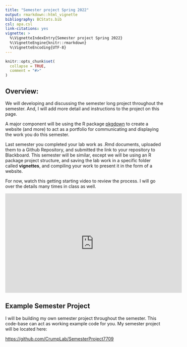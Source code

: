 ```yaml
---
title: "Semester project Spring 2022"
output: rmarkdown::html_vignette
bibliography: BCStats.bib
csl: apa.csl
link-citations: yes
vignette: >
  %\VignetteIndexEntry{Semester project Spring 2022}
  %\VignetteEngine{knitr::rmarkdown}
  %\VignetteEncoding{UTF-8}
---
```


```r
knitr::opts_chunk$set(
  collapse = TRUE,
  comment = "#>"
)
```
 
## Overview:

We will developing and discussing the semester long project throughout the semester. And, I will add more detail and instructions to the project on this page.

A major component will be using the R package [pkgdown](https://pkgdown.r-lib.org) to create a website (and more) to act as a portfolio for communicating and displaying the work you do this semester.

Last semester you completed your lab work as .Rmd documents, uploaded them to a Github Repository, and submitted the link to your repository to Blackboard. This semester will be similar, except we will be using an R package project structure, and saving the lab work in a specific folder called **vignettes**, and compiling your work to present it in the form of a website.

For now, watch this getting starting video to review the process. I will go over the details many times in class as well.

<iframe width="560" height="315" src="https://www.youtube.com/embed/jxWe_XuQSeI" title="YouTube video player" frameborder="0" allow="accelerometer; autoplay; clipboard-write; encrypted-media; gyroscope; picture-in-picture" allowfullscreen></iframe>

## Example Semester Project

I will be building my own semester project throughout the semester. This code-base can act as working example code for you. My semester project will be located here:

<https://github.com/CrumpLab/SemesterProject7709>

<!--

The purpose of this component of the semester long project is for you to demonstrate basic command of fundamental R programming skills. Consider this a litmus test for yourself. If you can confidently provide working code for each item, then you will also be creating a resource for your future self in case you forget how these elements of R programming work. If you find yourself struggling to produce working code for each item, then you have identified some basic skills to practice this semester.

This is a semi open ended component. I will provide the following list of basic R skills. Your task is to write working code demonstrating usage of these skills. It is up to you how to demonstrate you understand the skills. To provide an example, refer to the reference code tab on the course website. Here, I have written working code to demonstrate basic operations in R. One way to complete this component, could be to make a similar reference page showing working code for each of the following items.

Demonstrate your understanding of and ability to use:

1. Different object types, including vectors and data.frames. Also, demonstrate your knowledge of at least two or more object types that are not vectors or data.frames.

2. Loops. There are multiple ways to iterate in R. Demonstrate at least two ways, including a FOR loop. Show that you know how to break a loop. Highlight one thing about loops in R that was not obvious to you, or you think might not be obvious to someone else.

3. Logic. Show that you understand logical operations in R. Show that you know how to use logical operations for indexing. For example, use logical operations to index a vector, and to index a data.frame.

4. Loops and logic. Demonstrate that you can combine loops and logic to solve some problem. For example, use loops and logic to solve the fizz buzz problem.

5. Pick at least one advanced problem from this list of problems, and show that you can solve it in R. For maximum fun, pick the snakes and ladders problem. I know you can do it.

6. Write a function, include it in your R package, show that it works. FYI, I will help with this one. You will be writing a new function, putting it in your R folder (in our R package folder structure). You will make documentation for the function (I will show you how). You will build your R package, which will make the R function available to your instance of R. That means, that you can load your own package as a library (in this .rmd that you are writing your answers in), and you can show that you can use your R function right here.

7. Do one thing in R that you want to learn how to do (or refresh your memory, or clarify for yourself, or whatever), and that you think your future self would thank yourself for making working code that you can consult later on. Do it, then wait a while (after this course is over), then thank your previous self for doing such a fine job.

-->





